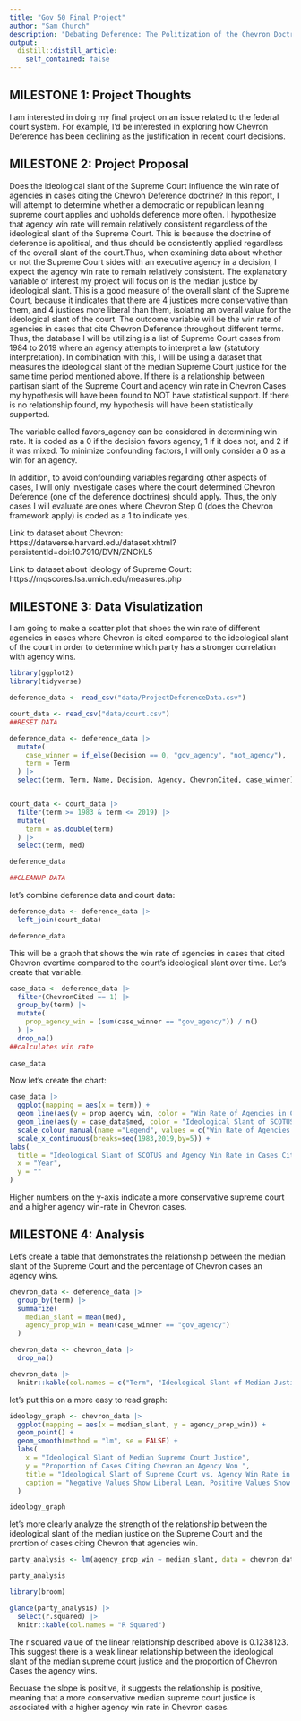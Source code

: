 ```yaml
---
title: "Gov 50 Final Project"
author: "Sam Church"
description: "Debating Deference: The Politization of the Chevron Doctrine"
output:
  distill::distill_article:
    self_contained: false
---
```




## MILESTONE 1: Project Thoughts

I am interested in doing my final project on an issue related to the federal court system. For example, I'd be interested in exploring how Chevron Deference has been declining as the justification in recent court decisions.

## MILESTONE 2: Project Proposal

Does the ideological slant of the Supreme Court influence the win rate of agencies in cases citing the Chevron Deference doctrine? In this report, I will attempt to determine whether a democratic or republican leaning supreme court applies and upholds deference more often. I hypothesize that agency win rate will remain relatively consistent regardless of the ideological slant of the Supreme Court. This is because the doctrine of deference is apolitical, and thus should be consistently applied regardless of the overall slant of the court.Thus, when examining data about whether or not the Supreme Court sides with an executive agency in a decision, I expect the agency win rate to remain relatively consistent. The explanatory variable of interest my project will focus on is the median justice by ideological slant. This is a good measure of the overall slant of the Supreme Court, because it indicates that there are 4 justices more conservative than them, and 4 justices more liberal than them, isolating an overall value for the ideological slant of the court. The outcome variable will be the win rate of agencies in cases that cite Chevron Deference throughout different terms. Thus, the database I will be utilizing is a list of Supreme Court cases from 1984 to 2019 where an agency attempts to interpret a law (statutory interpretation). In combination with this, I will be using a dataset that measures the ideological slant of the median Supreme Court justice for the same time period mentioned above. If there is a relationship between partisan slant of the Supreme Court and agency win rate in Chevron Cases my hypothesis will have been found to NOT have statistical support. If there is no relationship found, my hypothesis will have been statistically supported.

The variable called favors_agency can be considered in determining win rate. It is coded as a 0 if the decision favors agency, 1 if it does not, and 2 if it was mixed. To minimize confounding factors, I will only consider a 0 as a win for an agency. 

In addition, to avoid confounding variables regarding other aspects of cases, I will only investigate cases where the court determined Chevron Deference (one of the deference doctrines) should apply. Thus, the only cases I will evaluate are ones where Chevron Step 0 (does the Chevron framework apply) is coded as a 1 to indicate yes.

Link to dataset about Chevron: https://dataverse.harvard.edu/dataset.xhtml?persistentId=doi:10.7910/DVN/ZNCKL5

Link to dataset about ideology of Supreme Court: https://mqscores.lsa.umich.edu/measures.php


## MILESTONE 3: Data Visulatization

I am going to make a scatter plot that shoes the win rate of different agencies in cases where Chevron is cited compared to the ideological slant of the court in order to determine which party has a stronger correlation with agency wins.

```r
library(ggplot2)
library(tidyverse)
```

```r
deference_data <- read_csv("data/ProjectDeferenceData.csv")

court_data <- read_csv("data/court.csv")
##RESET DATA
```

```r
deference_data <- deference_data |>
  mutate(
    case_winner = if_else(Decision == 0, "gov_agency", "not_agency"),
    term = Term
  ) |>
  select(term, Term, Name, Decision, Agency, ChevronCited, case_winner)


court_data <- court_data |>
  filter(term >= 1983 & term <= 2019) |>
  mutate(
    term = as.double(term)
  ) |>
  select(term, med)

deference_data

##CLEANUP DATA
```

let's combine deference data and court data:
```r
deference_data <- deference_data |>
  left_join(court_data)

deference_data
```


This will be a graph that shows the win rate of agencies in cases that cited Chevron overtime compared to the court's ideological slant over time. Let's create that variable.

```r
case_data <- deference_data |>
  filter(ChevronCited == 1) |>
  group_by(term) |>
  mutate(
    prop_agency_win = (sum(case_winner == "gov_agency")) / n()
  ) |>
  drop_na()
##calculates win rate
  
case_data
```


Now let's create the chart:
```r
case_data |>
  ggplot(mapping = aes(x = term)) +
  geom_line(aes(y = prop_agency_win, color = "Win Rate of Agencies in Chevron Cases"), se = FALSE) +
  geom_line(aes(y = case_data$med, color = "Ideological Slant of SCOTUS"), se = FALSE) +
  scale_colour_manual(name ="Legend", values = c("Win Rate of Agencies in Chevron Cases" = "steelblue", "Ideological Slant of SCOTUS" = "indianred")) +
  scale_x_continuous(breaks=seq(1983,2019,by=5)) +
labs(
  title = "Ideological Slant of SCOTUS and Agency Win Rate in Cases Citing Chevron Over Time",
  x = "Year",
  y = ""
)

```


Higher numbers on the y-axis indicate a more conservative supreme court and a higher agency win-rate in Chevron cases.

## MILESTONE 4: Analysis

Let's create a table that demonstrates the relationship between the median slant of the Supreme Court and the percentage of Chevron cases an agency wins.


```r
chevron_data <- deference_data |>
  group_by(term) |>
  summarize(
    median_slant = mean(med),
    agency_prop_win = mean(case_winner == "gov_agency")
  )

chevron_data <- chevron_data |>
  drop_na()

chevron_data |>
  knitr::kable(col.names = c("Term", "Ideological Slant of Median Justice", "Proportion of Agency Wins in Chevron Cases"))
```

let's put this on a more easy to read graph:

```r
ideology_graph <- chevron_data |>
  ggplot(mapping = aes(x = median_slant, y = agency_prop_win)) +
  geom_point() +
  geom_smooth(method = "lm", se = FALSE) +
  labs(
    x = "Ideological Slant of Median Supreme Court Justice",
    y = "Proportion of Cases Citing Chevron an Agency Won ",
    title = "Ideological Slant of Supreme Court vs. Agency Win Rate in Chevron Cases",
    caption = "Negative Values Show Liberal Lean, Positive Values Show Conservative Lean"
  )

ideology_graph
```

let's more clearly analyze the strength of the relationship between the ideological slant of the median justice on the Supreme Court and the prortion of cases citing Chevron that agencies win.

```r
party_analysis <- lm(agency_prop_win ~ median_slant, data = chevron_data)

party_analysis
```
```r
library(broom)

glance(party_analysis) |>
  select(r.squared) |>
  knitr::kable(col.names = "R Squared")
```


The r squared value of the linear relationship described above is 0.1238123. This suggest there is a weak linear relationship between the ideological slant of the median supreme court justice and the proportion of Chevron Cases the agency wins.

Becuase the slope is positive, it suggests the relationship is positive, meaning that a more conservative median supreme court justice is associated with a higher agency win rate in Chevron cases.
